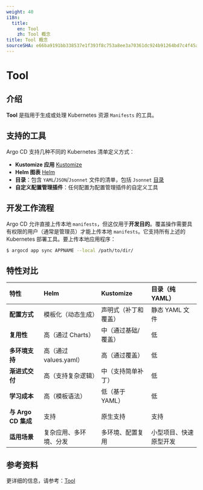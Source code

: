 ```yaml
---
weight: 40
i18n:
  title:
    en: Tool
    zh: Tool 概念
title: Tool 概念
sourceSHA: e66ba9191bb338537e1f393f8c753a8ee3a70361dc924b91264bd7c4f45a5873
---
```


# Tool

## 介绍

**Tool** 是指用于生成或处理 Kubernetes 资源 `Manifests` 的工具。

## 支持的工具

Argo CD 支持几种不同的 Kubernetes 清单定义方式：

- **Kustomize 应用** [Kustomize](./concept_argocd_tool_kustomize.mdx)
- **Helm 图表** [Helm](./concept_argocd_tool_helm.mdx)
- **目录**：包含 `YAML`/`JSON`/`Jsonnet` 文件的清单，包括 `Jsonnet` [目录](./concept_argocd_tool_directory.mdx)
- **自定义配置管理插件**：任何配置为配置管理插件的自定义工具

## 开发工作流程

Argo CD 允许直接上传本地 `manifests`，但这仅用于**开发目的**。覆盖操作需要具有权限的用户（通常是管理员）才能上传本地 `manifests`。它支持所有上述的 Kubernetes 部署工具。要上传本地应用程序：

```bash
$ argocd app sync APPNAME --local /path/to/dir/
```

## 特性对比

| **特性**                   | **Helm**                                      | **Kustomize**                      | **目录（纯 YAML）**             |
| :---------------------------- | :-------------------------------------------- | :--------------------------------- | :-------------------------------- |
| **配置方式**      | 模板化（动态生成）               | 声明式（补丁和覆盖） | 静态 YAML 文件                 |
| **复用性**               | 高（通过 Charts）                             | 中（通过基础/覆盖）          | 低                               |
| **多环境支持** | 高（通过 values.yaml）                        | 高（通过覆盖）                | 低                               |
| **渐进式交付**      | 高（支持复杂逻辑）                  | 中（支持简单补丁）      | 低                               |
| **学习成本**            | 高（模板语法）                        | 低（基于 YAML）                   | 低                               |
| **与 Argo CD 集成**       | 支持                                     | 原生支持                     | 支持                         |
| **适用场景**                 | 复杂应用、多环境、分发 | 多环境、配置复用    | 小型项目、快速原型开发 |

## 参考资料

更详细的信息，请参考：[Tool](https://argo-cd.readthedocs.io/en/stable/user-guide/tool/)
